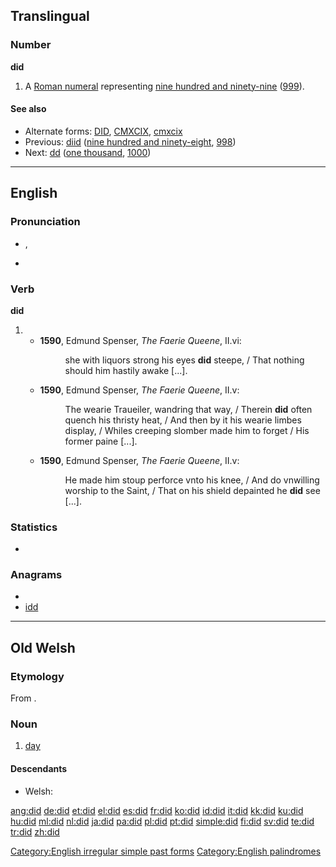 {{wikipedia|DID}}
{{also|Did}}
==Translingual==

===Number===
'''did'''

# {{informal}} A [[Roman numeral]] representing [[nine hundred and ninety-nine]] ([[999]]).

====See also====
* Alternate forms: [[DID]], [[CMXCIX]], [[cmxcix]]
* Previous: [[diid]] ([[nine hundred and ninety-eight]], [[998]])
* Next: [[dd]] ([[one thousand]], [[1000]])

----

==English==

===Pronunciation===
* {{IPA|/dɪd/}}, {{SAMPA|/dId/}}
* {{audio|En-ca-did.ogg|Audio (CA)}}
*: {{rhymes|ɪd}}

===Verb===
'''did'''

# {{simple past of|[[do]]}}
#* '''1590''', Edmund Spenser, ''The Faerie Queene'', II.vi:
#*: she with liquors strong his eyes '''did''' steepe, / That nothing should him hastily awake [...].
#* '''1590''', Edmund Spenser, ''The Faerie Queene'', II.v:
#*: The wearie Traueiler, wandring that way, / Therein '''did''' often quench his thristy heat, / And then by it his wearie limbes display, / Whiles creeping slomber made him to forget / His former paine [...].
#* '''1590''', Edmund Spenser, ''The Faerie Queene'', II.v:
#*: He made him stoup perforce vnto his knee, / And do vnwilling worship to the Saint, / That on his shield depainted he '''did''' see [...].

===Statistics===
* {{rank|should|can|made|83|did|such|great|must}}

===Anagrams===
* {{alphagram|[[DDI#English|DDI]]}}
* [[idd#English|idd]]

[[Category:English irregular simple past forms]]
[[Category:English palindromes]]

----

==Old Welsh==

===Etymology===
From {{proto|Celtic|dīyo-|day|lang=owl}}.

===Noun===
{{infl|owl|noun|g=m}}

# [[day]]

====Descendants====
* Welsh: {{l|cy|dydd}}

[[ang:did]]
[[de:did]]
[[et:did]]
[[el:did]]
[[es:did]]
[[fr:did]]
[[ko:did]]
[[id:did]]
[[it:did]]
[[kk:did]]
[[ku:did]]
[[hu:did]]
[[ml:did]]
[[nl:did]]
[[ja:did]]
[[pa:did]]
[[pl:did]]
[[pt:did]]
[[simple:did]]
[[fi:did]]
[[sv:did]]
[[te:did]]
[[tr:did]]
[[zh:did]]